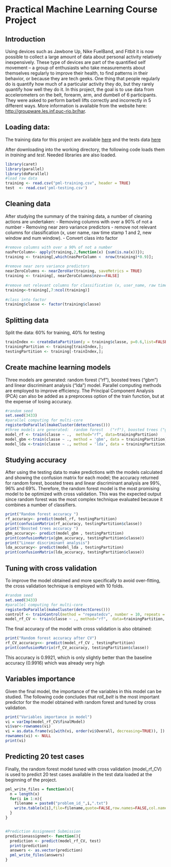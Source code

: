 Practical Machine Learning Course Project
========================================================

Introduction
-------------------------------
Using devices such as Jawbone Up, Nike FuelBand, and Fitbit it is now possible to collect a large amount of data about personal activity relatively inexpensively. These type of devices are part of the quantified self movement – a group of enthusiasts who take measurements about themselves regularly to improve their health, to find patterns in their behavior, or because they are tech geeks. One thing that people regularly do is quantify how much of a particular activity they do, but they rarely quantify how well they do it. In this project, the goal is  to use data from accelerometers on the belt, forearm, arm, and dumbell of 6 participants. They were asked to perform barbell lifts correctly and incorrectly in 5 different ways. More information is available from the website here:  [http://groupware.les.inf.puc-rio.br/har](http://groupware.les.inf.puc-rio.br/har).


Loading data:
-------------------------------


The training data for this project are available   [here](https://d396qusza40orc.cloudfront.net/predmachlearn/pml-training.csv) and the tests data [here](https://d396qusza40orc.cloudfront.net/predmachlearn/pml-testing.csv) 

After downloading into the working directory, the following code loads them in *training* and *test*. Needed libraries are also loaded.

```r
library(caret)
library(parallel)
library(doParallel)
#load raw data
training <- read.csv("pml-training.csv", header = TRUE)
test  <- read.csv('pml-testing.csv')
```



Cleaning data 
-------------------------------
After studying the summary of the training data, a number of cleaning actions are undertaken:
- Removing columns with over a 90% of not a number
- Removing near zero variance predictors
- remove not relevant columns for classification (x, user name, raw time stamp 1 and 2, new window and num window).
- Convert class into factor

```r
#remove columns with over a 90% of not a number
nasPerColumn<- apply(training,2,function(x) {sum(is.na(x))});
training <- training[,which(nasPerColumn <  nrow(training)*0.9)];  
  
#remove near zero variance predictors
nearZeroColumns <- nearZeroVar(training, saveMetrics = TRUE)
training <- training[, nearZeroColumns$nzv==FALSE]
  
#remove not relevant columns for classification (x, user_name, raw time stamp 1  and 2, "new_window" and "num_window")
training<-training[,7:ncol(training)]
  
#class into factor
training$classe <- factor(training$classe)
```


Splitting data
-------------------------------
Split the data: 60% for training, 40% for testing

```r
trainIndex <- createDataPartition(y = training$classe, p=0.6,list=FALSE);
trainingPartition <- training[trainIndex,];
testingPartition <- training[-trainIndex,];
```

Create machine learning models
-------------------------------
Three models are generated:  random forest ("rf"), boosted trees ("gbm") and linear discriminant analysis ("lda") model. Parallel computing methods are employed to improve efficiency. The Principal Component Analysis (PCA) can also be added as a preprocess option of the train function, but at the expense of losing accuracy.

```r
#random seed
set.seed(3433)
#parallel computing for multi-core
registerDoParallel(makeCluster(detectCores()))
#three models are generated:  random forest   ("rf"), boosted trees ("gbm") and linear discriminant analysis ("lda") model   
model_rf <- train(classe ~ .,  method="rf", data=trainingPartition)    
model_gbm <-train(classe ~ ., method = 'gbm', data = trainingPartition)
model_lda <-train(classe ~ ., method = 'lda', data = trainingPartition) 
```


Studying accuracy
-------------------------------
After using the testing data to make predictions with the models calculated and showing the confusion matrix for each model; the accuracy returned for random forest, boosted trees and linear discriminant analysis are 99%, 96% and 69\%. Therefore, the random forest model is the most promising model to be optimized with cross validation.  This was the expected output since random forest was the most complex technique evaluated because it combines a number of classifiers. 

```r
print("Random forest accuracy ")
rf_accuracy<- predict(model_rf, testingPartition)
print(confusionMatrix(rf_accuracy, testingPartition$classe))
print("Boosted trees accuracy ")
gbm_accuracy<- predict(model_gbm , testingPartition)
print(confusionMatrix(gbm_accuracy, testingPartition$classe))
print("Linear discriminant analysis")
lda_accuracy<- predict(model_lda , testingPartition)
print(confusionMatrix(lda_accuracy, testingPartition$classe))
```

Tuning with cross validation
-------------------------------
To improve the model obtained and more specifically to avoid over-fitting, the cross validation technique is employed with 10 folds.

```r
#random seed
set.seed(3433)
#parallel computing for multi-core
registerDoParallel(makeCluster(detectCores()))  
controlf <- trainControl(method = "repeatedcv", number = 10, repeats = 10)
model_rf_CV <- train(classe ~ ., method="rf",  data=trainingPartition, trControl = controlf)
```



The final accuracy of the model with cross validation is also obtained:

```r
print("Random forest accuracy after CV")
rf_CV_accuracy<<- predict(model_rf_CV , testingPartition)
print(confusionMatrix(rf_CV_accuracy, testingPartition$classe))
```

This accuracy is 0.9921, which is only slightly better than the baseline accuracy (0.9916) which was already very high 


Variables importance
-------------------------------
Given the final model, the importance of the variables in this model can be studied. The following code concludes that *roll_belt* is the most important predictor for the model obtained with random forest and tuned by cross validation.


```r
print("Variables importance in model")
vi = varImp(model_rf_CV$finalModel)
vi$var<-rownames(vi)
vi = as.data.frame(vi[with(vi, order(vi$Overall, decreasing=TRUE)), ])
rownames(vi) <- NULL
print(vi)
```



Predicting 20 test cases
-------------------------------
Finally, the random forest model tuned with cross validation (model_rf_CV) is used to predict  20 test cases available in the test data loaded at the beginning of the project.

```r
pml_write_files = function(x){
  n = length(x)
  for(i in 1:n){
    filename = paste0("problem_id_",i,".txt")
    write.table(x[i],file=filename,quote=FALSE,row.names=FALSE,col.names=FALSE)
  }
}


#Prediction Assignment Submission
predictionassignmet<- function(){
  prediction <- predict(model_rf_CV, test)
  print(prediction)
  answers <- as.vector(prediction)
  pml_write_files(answers)
}

```


